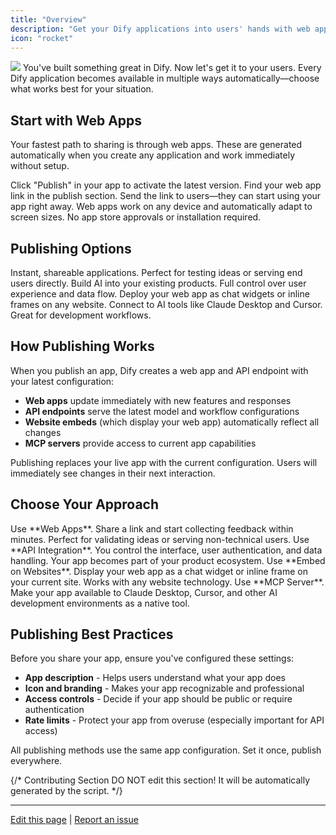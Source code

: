 ```yaml
---
title: "Overview"
description: "Get your Dify applications into users' hands with web apps, APIs, embeds, and integrations"
icon: "rocket"
---
```


![](/images/publish-methods.png)
You've built something great in Dify. Now let's get it to your users. Every Dify application becomes available in multiple ways automatically—choose what works best for your situation.

## Start with Web Apps

Your fastest path to sharing is through web apps. These are generated automatically when you create any application and work immediately without setup.

<Steps>
  <Step title="Hit Publish">
    Click "Publish" in your app to activate the latest version.
  </Step>
  <Step title="Copy the URL">
    Find your web app link in the publish section.
  </Step>
  <Step title="Share immediately">
    Send the link to users—they can start using your app right away.
  </Step>
</Steps>

<Tip>
Web apps work on any device and automatically adapt to screen sizes. No app store approvals or installation required.
</Tip>

## Publishing Options

<CardGroup cols={2}>
  <Card title="Web Apps" icon="globe" href="/en/documentation/pages/publish/webapp/chatflow-webapp">
    Instant, shareable applications. Perfect for testing ideas or serving end users directly.
  </Card>
  <Card title="API Integration" icon="code" href="/en/documentation/pages/publish/developing-with-apis">
    Build AI into your existing products. Full control over user experience and data flow.
  </Card>
  <Card title="Embed on Websites" icon="window" href="/en/documentation/pages/publish/webapp/embedding-in-websites">
    Deploy your web app as chat widgets or inline frames on any website.
  </Card>
  <Card title="MCP Server" icon="plug" href="/en/documentation/pages/publish/publish-mcp">
    Connect to AI tools like Claude Desktop and Cursor. Great for development workflows.
  </Card>
</CardGroup>

## How Publishing Works

When you publish an app, Dify creates a web app and API endpoint with your latest configuration:

- **Web apps** update immediately with new features and responses
- **API endpoints** serve the latest model and workflow configurations
- **Website embeds** (which display your web app) automatically reflect all changes
- **MCP servers** provide access to current app capabilities

<Warning>
Publishing replaces your live app with the current configuration. Users will immediately see changes in their next interaction.
</Warning>

## Choose Your Approach

<AccordionGroup>
  <Accordion title="I want immediate user feedback">
    Use **Web Apps**. Share a link and start collecting feedback within minutes. Perfect for validating ideas or serving non-technical users.
  </Accordion>
  
  <Accordion title="I'm building a product">
    Use **API Integration**. You control the interface, user authentication, and data handling. Your app becomes part of your product ecosystem.
  </Accordion>
  
  <Accordion title="I have an existing website">
    Use **Embed on Websites**. Display your web app as a chat widget or inline frame on your current site. Works with any website technology.
  </Accordion>
  
  <Accordion title="I want to extend AI tools">
    Use **MCP Server**. Make your app available to Claude Desktop, Cursor, and other AI development environments as a native tool.
  </Accordion>
</AccordionGroup>

## Publishing Best Practices

Before you share your app, ensure you've configured these settings:

- **App description** - Helps users understand what your app does
- **Icon and branding** - Makes your app recognizable and professional
- **Access controls** - Decide if your app should be public or require authentication
- **Rate limits** - Protect your app from overuse (especially important for API access)

<Check>
All publishing methods use the same app configuration. Set it once, publish everywhere.
</Check>

{/*
Contributing Section
DO NOT edit this section!
It will be automatically generated by the script.
*/}

---

[Edit this page](https://github.com/langgenius/dify-docs/edit/main/en/documentation/pages/publish/README.mdx) | [Report an issue](https://github.com/langgenius/dify-docs/issues/new?template=docs.yml)

